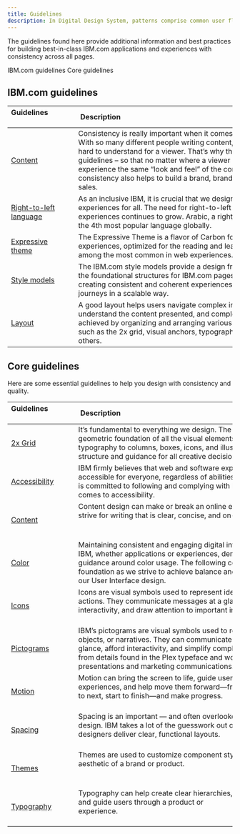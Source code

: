 ```yaml
---
title: Guidelines
description: In Digital Design System, patterns comprise common user flows and scenarios which are too complex or too universal to be encapsulated in a single component.
---
```

<PageDescription>

The guidelines found here provide additional information and best practices for building best-in-class IBM.com applications and experiences with consistency across all pages.

</PageDescription>

<AnchorLinks>

<AnchorLink>IBM.com guidelines</AnchorLink>
<AnchorLink>Core guidelines</AnchorLink>

</AnchorLinks>


## IBM.com guidelines

| Guidelines                                                                              | Description                                                                                                                                                                                                                                                                                      |
| --------------------------------------------------------------------------------------- | ------------------------------------------------------------------------------------------------------------------------------------------------------------------------------------------------------------------------------------------------------------------------------------------------ |
| [Content](https://www.ibm.com/standards/carbon/guidelines/content)                 | Consistency is really important when it comes to writing content. With so many different people writing content, messages can be hard to understand for a viewer. That’s why there are content guidelines – so that no matter where a viewer is on the website, they experience the same “look and feel” of the content. This consistency also helps to build a brand, brand loyalty and ultimately sales.                                    |
| [Right-to-left language](https://www.ibm.com/standards/carbon/guidelines/right-to-left)                 | As an inclusive IBM, it is crucial that we design and build online experiences for all. The need for right-to-left (RTL) web experiences continues to grow. Arabic, a right-to-left language, is the 4th most popular language globally.                                    |
| [Expressive theme](https://www.ibm.com/standards/carbon/guidelines/expressive-theme)                 | The Expressive Theme is a flavor of Carbon for IBM.com and web experiences, optimized for the reading and learning experiences, among the most common in web experiences.                                    |
| [Style models](https://www.ibm.com/standards/carbon/guidelines/style-models/overview)                 | The IBM.com style models provide a design framework that defines the foundational structures for IBM.com pages with the goal of creating consistent and coherent experiences across users’ journeys in a scalable way.                                    |
| [Layout](https://www.ibm.com/standards/carbon/guidelines/layout)                 | A good layout helps users navigate complex information, understand the content presented, and complete their goals. This is achieved by organizing and arranging various elements using tools such as the 2x grid, visual anchors, typography and motion, among others.                                    |

## Core guidelines
Here are some essential guidelines to help you design with consistency and quality.

| Guidelines                                                                              | Description                                                                                                                                                                                                                                                                                      |
| --------------------------------------------------------------------------------------- | ------------------------------------------------------------------------------------------------------------------------------------------------------------------------------------------------------------------------------------------------------------------------------------------------ |
| [2x Grid](https://www.carbondesignsystem.com/guidelines/2x-grid/basics)                 | It’s fundamental to everything we design. The 2x Grid is the geometric foundation of all the visual elements of IBM Design, from typography to columns, boxes, icons, and illustrations. It provides structure and guidance for all creative decision-making.                                    |
| [Accessibility](https://www.carbondesignsystem.com/guidelines/accessibility/overview)   | IBM firmly believes that web and software experiences should be accessible for everyone, regardless of abilities or impairments. IBM is committed to following and complying with best practices when it comes to accessibility.                                                              |
| [Content](https://www.carbondesignsystem.com/guidelines/content/general)                | Content design can make or break an online experience. Always strive for writing that is clear, concise, and on-brand.                                                                                                                                                                           |
| [Color](https://www.carbondesignsystem.com/guidelines/color/overview)                   | Maintaining consistent and engaging digital interfaces throughout IBM, whether applications or experiences, demands extended guidance around color usage. The following concepts are the foundation as we strive to achieve balance and harmony through our User Interface design.               |
| [Icons](https://www.carbondesignsystem.com/guidelines/icons/library)                    | Icons are visual symbols used to represent ideas, objects, or actions. They communicate messages at a glance, afford interactivity, and draw attention to important information.                                                                                                                 |
| [Pictograms](https://www.carbondesignsystem.com/guidelines/pictograms/library)          | IBM’s pictograms are visual symbols used to represent ideas, objects, or narratives. They can communicate messages at a glance, afford interactivity, and simplify complex ideas. They draw from details found in the Plex typeface and work well in presentations and marketing communications. |
| [Motion](https://www.carbondesignsystem.com/guidelines/motion/basics)                   | Motion can bring the screen to life, guide users through complex experiences, and help move them forward—from here to there, now to next, start to finish—and make progress.                                                                                                                     |
| [Spacing](https://www.carbondesignsystem.com/guidelines/spacing)                        | Spacing is an important — and often overlooked — part of visual design. IBM takes a lot of the guesswork out of spacing to help designers deliver clear, functional layouts.                                                                                                                  |
| [Themes](https://www.carbondesignsystem.com/guidelines/themes)                          | Themes are used to customize component styles to fit the specific aesthetic of a brand or product.                                                                                                                                                                                               |
| [Typography](https://www.carbondesignsystem.com/guidelines/typography/overview)         | Typography can help create clear hierarchies, organize information, and guide users through a product or experience.                                                                                                                                                                             |

